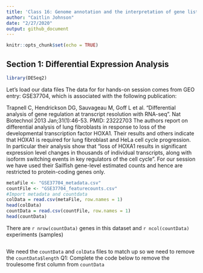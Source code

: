 ```yaml
---
title: 'Class 16: Genome annotation and the interpretation of gene lists'
author: "Caitlin Johnson"
date: "2/27/2020"
output: github_document
---
```


```r
knitr::opts_chunk$set(echo = TRUE)
```

## Section 1: Differential Expression Analysis
```r
library(DESeq2)
```

Let's load our data files
The data for for hands-on session comes from GEO entry: GSE37704, which is associated with the following publication:

Trapnell C, Hendrickson DG, Sauvageau M, Goff L et al. "Differential analysis of gene regulation at transcript resolution with RNA-seq". Nat Biotechnol 2013 Jan;31(1):46-53. PMID: 23222703
The authors report on differential analysis of lung fibroblasts in response to loss of the developmental transcription factor HOXA1. Their results and others indicate that HOXA1 is required for lung fibroblast and HeLa cell cycle progression. In particular their analysis show that "loss of HOXA1 results in significant expression level changes in thousands of individual transcripts, along with isoform switching events in key regulators of the cell cycle". For our session we have used their Sailfish gene-level estimated counts and hence are restricted to protein-coding genes only.
```r
metaFile <- "GSE37704_metadata.csv"
countFile <- "GSE37704_featurecounts.csv"
#Import metadata and countdata
colData = read.csv(metaFile, row.names = 1)
head(colData)
countData = read.csv(countFile, row.names = 1)
head(countData)
```
There are `r nrow(countData)` genes in this dataset and `r ncol(countData)` experiments (samples)
```r

```

We need the `countData` and `colData` files to match up so we need to remove the `countData$length`
Q1: Complete the code below to remove the troulesome first column from `countData`
